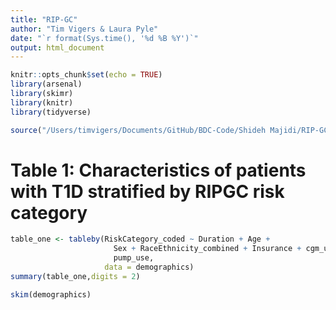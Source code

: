 ```yaml
---
title: "RIP-GC"
author: "Tim Vigers & Laura Pyle"
date: "`r format(Sys.time(), '%d %B %Y')`"
output: html_document
---
```


```r
knitr::opts_chunk$set(echo = TRUE)
library(arsenal)
library(skimr)
library(knitr)
library(tidyverse)
```

```r
source("/Users/timvigers/Documents/GitHub/BDC-Code/Shideh Majidi/RIP-GC/rip_gc_data.r")
```

# Table 1: Characteristics of patients with T1D stratified by RIPGC risk category

```r
table_one <- tableby(RiskCategory_coded ~ Duration + Age + 
                       Sex + RaceEthnicity_combined + Insurance + cgm_use + 
                       pump_use,
                     data = demographics)
summary(table_one,digits = 2)
```

```r
skim(demographics)
```